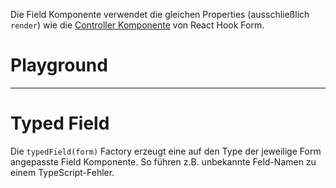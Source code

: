 Die Field Komponente verwendet die gleichen Properties (ausschließlich `render`)
wie die
[Controller Komponente](https://www.react-hook-form.com/api/usecontroller/controller/)
von React Hook Form.

# Playground

<LiveCodeEditor />

---

# Typed Field

Die `typedField(form)` Factory erzeugt eine auf den Type der jeweilige Form
angepasste Field Komponente. So führen z.B. unbekannte Feld-Namen zu einem
TypeScript-Fehler.

<LiveCodeEditor example="typed-field" />
